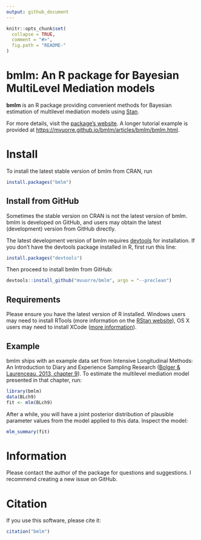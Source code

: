 ```yaml
---
output: github_document
---
```


<!-- README.md is generated from README.Rmd. Please edit that file -->

```r
knitr::opts_chunk$set(
  collapse = TRUE,
  comment = "#>",
  fig.path = "README-"
)
```

# bmlm: An R package for Bayesian MultiLevel Mediation models

__bmlm__ is an R package providing convenient methods for Bayesian estimation of multilevel mediation models using [Stan](http://mc-stan.org/).

For more details, visit the [package's website](https://mvuorre.github.io/bmlm/). A longer tutorial example is provided at <https://mvuorre.github.io/bmlm/articles/bmlm/bmlm.html>.

# Install

To install the latest stable version of bmlm from CRAN, run 

```r
install.packages("bmlm")
```

## Install from GitHub

Sometimes the stable version on CRAN is not the latest version of bmlm. bmlm is developed on GitHub, and users may obtain the latest (development) version from GitHub directly.

The latest development version of bmlm requires [devtools](https://cran.r-project.org/package=devtools) for installation. If you don't have the devtools package installed in R, first run this line:

```r
install.packages("devtools")
```

Then proceed to install bmlm from GitHub:

```r
devtools::install_github("mvuorre/bmlm", args = "--preclean")
```

## Requirements

Please ensure you have the latest version of R installed. Windows users may need to install RTools (more information on the [RStan website](https://github.com/stan-dev/rstan/wiki/Installing-RStan-on-Windows)), OS X users may need to install XCode ([more information](https://github.com/stan-dev/rstan/wiki/Installing-RStan-on-Mac-or-Linux)).

## Example

bmlm ships with an example data set from Intensive Longitudinal Methods: An Introduction to Diary and Experience Sampling Research ([Bolger & Laurenceau, 2013, chapter 9](http://www.intensivelongitudinal.com/)). To estimate the multilevel mediation model presented in that chapter, run:

```r
library(bmlm)
data(BLch9)
fit <- mlm(BLch9)
```

After a while, you will have a joint posterior distribution of plausible parameter values from the model applied to this data. Inspect the model:

```r
mlm_summary(fit)
```

# Information

Please contact the author of the package for questions and suggestions. I recommend creating a new issue on GitHub.

# Citation

If you use this software, please cite it:

```r
citation("bmlm")
```
